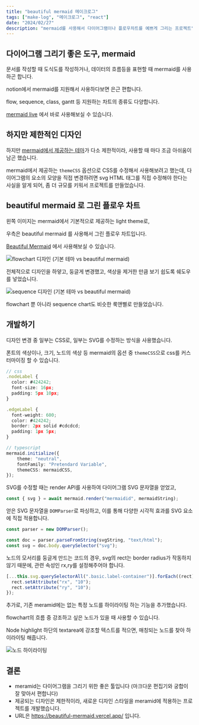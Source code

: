 ```yaml
---
title: "beautiful mermaid 메이크로그"
tags: ["make-log", "메이크로그", "react"]
date: "2024/02/27"
description: "mermaid를 사용해서 다이어그램이나 플로우차트를 예쁘게 그리는 프로젝트"
---
```


## 다이어그램 그리기 좋은 도구, mermaid

문서를 작성할 때 도식도를 작성하거나, 데이터의 흐름등을 표현할 때 mermaid를 사용하곤 합니다.

notion에서 mermaid를 지원해서 사용하다보면 은근 편합니다.

flow, sequence, class, gantt 등 지원하는 차트의 종류도 다양합니다.

[mermaid live](https://mermaid.live/) 에서 바로 사용해보실 수 있습니다.

## 하지만 제한적인 디자인

하지만 [mermaid에서 제공하는 테마](https://mermaid.js.org/config/theming.html)가 다소 제한적이라, 사용할 때 마다 조금 아쉬움이 남곤 했습니다.

mermaid에서 제공하는 `themeCSS` 옵션으로 CSS를 수정해서 사용해보려고 했는데, 다이어그램의 요소의 모양을 직접 변경하려면 svg HTML 태그를 직접 수정해야 한다는 사실을 알게 되어, 좀 더 규모를 키워서 프로젝트를 만들었습니다.

## beautiful mermaid 로 그린 플로우 차트

왼쪽 이미지는 mermaid에서 기본적으로 제공하는 light theme로,

우측은 beautiful mermaid 를 사용해서 그린 플로우 차트입니다.

[Beautiful Mermaid](https://beautiful-mermaid.vercel.app/) 에서 사용해보실 수 있습니다.

![flowchart 디자인 (기본 테마 vs beautiful mermaid)](/images/mermaid-compare.png)

전체적으로 디자인을 하얗고, 둥글게 변경했고, 색상을 제거한 만큼 보기 쉽도록 쉐도우를 넣었습니다.

![sequence 디자인 (기본 테마 vs beautiful mermaid)](/images/meramid-compare-2.png)

flowchart 뿐 아니라 sequence chart도 비슷한 룩앤삘로 만들었습니다.

## 개발하기

디자인 변경 중 일부는 CSS로, 일부는 SVG를 수정하는 방식을 사용했습니다.

폰트의 색상이나, 크기, 노드의 색상 등 mermaid의 옵션 중 `themeCSS`으로 css를 커스터마이징 할 수 있습니다.

```ts showLineNumbers
// css
.nodeLabel {
  color: #424242;
  font-size: 16px;
  padding: 5px 10px;
}

.edgeLabel {
  font-weight: 600;
  color: #424242;
  border: 2px solid #cdcdcd;
  padding: 1px 5px;
}

// typescript
mermaid.initialize({
    theme: "neutral",
    fontFamily: "Pretendard Variable",
    themeCSS: mermaidCSS,
});
```

SVG를 수정할 때는 render API를 사용하여 다이어그램 SVG 문자열을 얻었고,

```ts showLineNumbers
const { svg } = await mermaid.render("mermaidid", mermaidString);
```

얻은 SVG 문자열을 `DOMParser`로 파싱하고, 이를 통해 다양한 시각적 효과를 SVG 요소에 직접 적용합니다.

```ts showLineNumbers
const parser = new DOMParser();

const doc = parser.parseFromString(svgString, "text/html");
const svg = doc.body.querySelector("svg");
```

노드의 모서리를 둥글게 만드는 코드의 경우, svg의 rect는 border radius가 작동하지 않기 때문에, 관련 속성인 rx,ry를 설정해주어야 합니다.

```ts showLineNumbers
[...this.svg.querySelectorAll(".basic.label-container")].forEach((rect) => {
  rect.setAttribute("rx", "10");
  rect.setAttribute("ry", "10");
});
```

추가로, 기존 meramid에는 없는 특정 노드를 하이라이팅 하는 기능을 추가했습니다.

flowchart의 흐름 중 강조하고 싶은 노드가 있을 때 사용할 수 있습니다.

Node highlight 하단의 textarea에 강조할 텍스트를 적으면, 매칭되는 노드를 찾아 하이라이팅 해줍니다.

![노드 하이라이팅](/images/mermaid-text-match.png)

## 결론

- meramid는 다이어그램을 그리기 위한 좋은 툴입니다 (마크다운 편집기와 궁합이 잘 맞아서 편합니다)
- 제공되는 디자인은 제한적이라, 새로운 디자인 스타일을 meramid에 적용하는 프로젝트를 개발했습니다.
- URL은 https://beautiful-mermaid.vercel.app/ 입니다.
